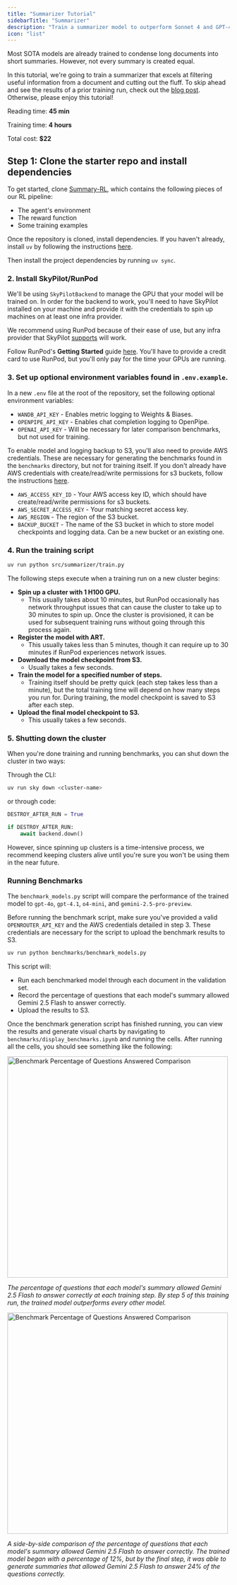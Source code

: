 ```yaml
---
title: "Summarizer Tutorial"
sidebarTitle: "Summarizer"
description: "Train a summarizer model to outperform Sonnet 4 and GPT-4.1."
icon: "list"
---
```


Most SOTA models are already trained to condense long documents into short summaries. However, not every summary is created equal.

In this tutorial, we're going to train a summarizer that excels at filtering useful information from a document and cutting out the fluff. To skip ahead and see the results of a prior training run, check out the [blog post](https://openpipe.ai/blog/summary-rl). Otherwise, please enjoy this tutorial!

<Info>

Reading time: <b>45 min</b>

Training time: <b>4 hours</b>

Total cost: <b>$22</b>

</Info>

## Step 1: Clone the starter repo and install dependencies

To get started, clone [Summary-RL](https://github.com/OpenPipe/Summary-RL/), which contains the following pieces of our RL pipeline:

- The agent's environment
- The reward function
- Some training examples

Once the repository is cloned, install dependencies. If you haven't already, install `uv` by following the instructions [here](https://docs.astral.sh/uv/getting-started/installation/).

Then install the project dependencies by running `uv sync`.

### 2. Install SkyPilot/RunPod

We'll be using `SkyPilotBackend` to manage the GPU that your model will be trained on. In order for the backend to work, you'll need to have SkyPilot installed on your machine and provide it with the credentials to spin up machines on at least one infra provider.

We recommend using RunPod because of their ease of use, but any infra provider that SkyPilot [supports](https://docs.skypilot.co/en/latest/overview.html#bringing-your-infra) will work.

Follow RunPod's **Getting Started** guide [here](https://docs.runpod.io/integrations/skypilot/). You'll have to provide a credit card to use RunPod, but you'll only pay for the time your GPUs are running.

### 3. Set up optional environment variables found in `.env.example`.

In a new `.env` file at the root of the repository, set the following optional environment variables:

- `WANDB_API_KEY` - Enables metric logging to Weights & Biases.
- `OPENPIPE_API_KEY` - Enables chat completion logging to OpenPipe.
- `OPENAI_API_KEY` - Will be necessary for later comparison benchmarks, but not used for training.

To enable model and logging backup to S3, you'll also need to provide AWS credentials. These are necessary for generating the benchmarks found in the `benchmarks` directory, but not for training itself. If you don't already have AWS credentials with create/read/write permissions for s3 buckets, follow the instructions [here](CONFIGURING_AWS.md).

- `AWS_ACCESS_KEY_ID` - Your AWS access key ID, which should have create/read/write permissions for s3 buckets.
- `AWS_SECRET_ACCESS_KEY` - Your matching secret access key.
- `AWS_REGION` - The region of the S3 bucket.
- `BACKUP_BUCKET` - The name of the S3 bucket in which to store model checkpoints and logging data. Can be a new bucket or an existing one.

### 4. Run the training script

```bash
uv run python src/summarizer/train.py
```

The following steps execute when a training run on a new cluster begins:

- **Spin up a cluster with 1 H100 GPU.**
  - This usually takes about 10 minutes, but RunPod occasionally has network throughput issues that can cause the cluster to take up to 30 minutes to spin up. Once the cluster is provisioned, it can be used for subsequent training runs without going through this process again.
- **Register the model with ART.**
  - This usually takes less than 5 minutes, though it can require up to 30 minutes if RunPod experiences network issues.
- **Download the model checkpoint from S3.**
  - Usually takes a few seconds.
- **Train the model for a specified number of steps.**
  - Training itself should be pretty quick (each step takes less than a minute), but the total training time will depend on how many steps you run for. During training, the model checkpoint is saved to S3 after each step.
- **Upload the final model checkpoint to S3.**
  - This usually takes a few seconds.

### 5. Shutting down the cluster

When you're done training and running benchmarks, you can shut down the cluster in two ways:

Through the CLI:

```bash
uv run sky down <cluster-name>
```

or through code:

```python
DESTROY_AFTER_RUN = True

if DESTROY_AFTER_RUN:
    await backend.down()
```

However, since spinning up clusters is a time-intensive process, we recommend keeping clusters alive until you're sure you won't be using them in the near future.

### Running Benchmarks

The `benchmark_models.py` script will compare the performance of the trained model to `gpt-4o`, `gpt-4.1`, `o4-mini`, and `gemini-2.5-pro-preview`.

Before running the benchmark script, make sure you've provided a valid `OPENROUTER_API_KEY` and the AWS credentials detailed in step 3. These credentials are necessary for the script to upload the benchmark results to S3.

```bash
uv run python benchmarks/benchmark_models.py
```

This script will:

- Run each benchmarked model through each document in the validation set.
- Record the percentage of questions that each model's summary allowed Gemini 2.5 Flash to answer correctly.
- Upload the results to S3.

Once the benchmark generation script has finished running, you can view the results and generate visual charts by navigating to `benchmarks/display_benchmarks.ipynb` and running the cells. After running all the cells, you should see something like the following:

<img
  src="https://github.com/OpenPipe/Summary-RL/raw/main/assets/benchmarks/summarize/percentage-training-progress.svg"
  alt="Benchmark Percentage of Questions Answered Comparison"
  width="500"
/>

_The percentage of questions that each model's summary allowed Gemini 2.5 Flash to answer correctly at each training step. By step 5 of this training run, the trained model outperforms every other model._

<img
  src="https://github.com/OpenPipe/Summary-RL/raw/main/assets/benchmarks/summarize/percentage-comparison.svg"
  alt="Benchmark Percentage of Questions Answered Comparison"
  width="500"
/>

_A side-by-side comparison of the percentage of questions that each model's summary allowed Gemini 2.5 Flash to answer correctly. The trained model began with a percentage of 12%, but by the final step, it was able to generate summaries that allowed Gemini 2.5 Flash to answer 24% of the questions correctly._
